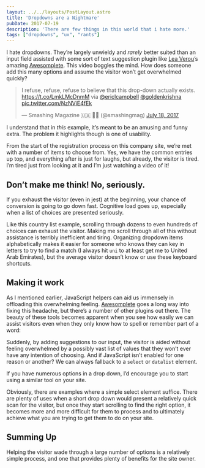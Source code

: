 ```yaml
---
layout: ../../layouts/PostLayout.astro
title: 'Dropdowns are a Nightmare'
pubDate: 2017-07-19
description: 'There are few things in this world that i hate more.'
tags: ["dropdowns", "ux", "rants"]
---
```


I hate dropdowns. They’re largely unwieldy and *rarely* better suited than an input field assisted with some sort of text suggestion plugin like [Lea Verou](http://lea.verou.me/)’s amazing [Awesomplete](http://leaverou.github.io/awesomplete/). This video boggles the mind. How does someone add this many options and assume the visitor won’t get overwhelmed quickly?

<blockquote class="twitter-tweet"><p lang="en" dir="ltr">I refuse, refuse, refuse to believe that this drop-down actually exists. <a href="https://t.co/LmkLMcDnmM">https://t.co/LmkLMcDnmM</a> via <a href="https://twitter.com/ericlcampbell?ref_src=twsrc%5Etfw">@ericlcampbell</a> <a href="https://twitter.com/goldenkrishna?ref_src=twsrc%5Etfw">@goldenkrishna</a> <a href="https://t.co/NzNViE4fEk">pic.twitter.com/NzNViE4fEk</a></p>&mdash; Smashing Magazine 🇺🇦 🏳️‍🌈 (@smashingmag) <a href="https://twitter.com/smashingmag/status/887240314137849856?ref_src=twsrc%5Etfw">July 18, 2017</a></blockquote> <script client: async src="https://platform.twitter.com/widgets.js" charset="utf-8"></script>

I understand that in *this* example, it’s meant to be an amusing and funny extra. The problem it highlights though is one of usability.

From the start of the registration process on this company site, we’re met with a number of items to choose from. Yes, we have the common entries up top, and everything after is just for laughs, but already, the visitor is tired. I’m tired just from looking at it and I’m just watching a video of it!

## Don’t make me think! No, seriously.

If you exhaust the visitor (even in jest) at the beginning, your chance of conversion is going to go down fast. Cognitive load goes up, especially when a list of choices are presented seriously.

<FigureImg src={AmazonDropdown} alt="Amazon's dropdown menu" caption="A dropdown menu from amazon.com showing countless countries to scroll through." />

Like this country list example, scrolling through dozens to even hundreds of choices can exhaust the visitor. Making me scroll through all of this without assistance is terribly inefficient and tiring. Organizing dropdown items alphabetically makes it easier for someone who knows they can key in letters to try to find a match (I always hit `uni` to at least get me to United Arab Emirates), but the average visitor doesn’t know or use these keyboard shortcuts.

## Making it work

As I mentioned earlier, JavaScript helpers can aid us immensely in offloading this overwhelming feeling. [Awesomplete](http://leaverou.github.io/awesomplete/) goes a long way into fixing this headache, but there’s a number of other plugins out there. The beauty of these tools becomes apparent when you see how easily we can assist visitors even when they only know how to spell or remember part of a word:

<FigureImg src={Awesomplete} alt="A more realized suggestion as you type dropdown from Awesomplete." caption="A more realized suggestion as you type dropdown from Awesomplete." />

Suddenly, by adding suggestions to our input, the visitor is aided without feeling overwhelmed by a possibly vast list of values that they won’t ever have any intention of choosing. And if JavaScript isn’t enabled for one reason or another? We can always fallback to a `select` or `datalist` element.

If you have numerous options in a drop down, I’d encourage you to start using a similar tool on your site.

Obviously, there are examples where a simple select element suffice. There are plenty of uses when a short drop down would present a relatively quick scan for the visitor, but once they start scrolling to find the right option, it becomes more and more difficult for them to process and to ultimately achieve what you are trying to get them to do on your site.

## Summing Up

Helping the visitor wade through a large number of options is a relatively simple process, and one that provides plenty of benefits for the site owner.